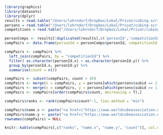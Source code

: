 ```r
library(graphics)
library(datasets)
library(dplyr)
results = read.table("/Users/lohrndorf/Dropbox/Lokal/Privat/cubing-scripts/WCA_export_results.tsv", sep = "\t", quote = "", header = TRUE)
persons = read.table("/Users/lohrndorf/Dropbox/Lokal/Privat/cubing-scripts/WCA_export_Persons.tsv", sep = "\t",quote = "", header = TRUE)
competitions = read.table("/Users/lohrndorf/Dropbox/Lokal/Privat/cubing-scripts/WCA_export_Competitions.tsv", sep = "\t", quote = "", header = TRUE, fill = TRUE)
```


```r
personComps <- results[!duplicated(results[,c('personId','competitionId')]),]
compPairs <- data.frame(personId = personComps$personId, competitionId = personComps$competitionId)

compPairs <- compPairs %>%
  left_join(compPairs, by = "competitionId") %>%
  filter( as.character(personId.x) < as.character(personId.y)) %>%
  group_by(personId.x, personId.y) %>%
  summarise(count = n())

compPairs <- subset(compPairs, count > 45)
compPairs <- merge(x = compPairs, y = persons[which(persons$subid == 1), c("id","name")], by.x="personId.x", by.y="id",all.x = F)
compPairs <- merge(x = compPairs, y = persons[which(persons$subid == 1), c("id","name")], by.x="personId.y", by.y="id",all.y = F)
compPairs <- compPairs[order(compPairs$count, decreasing = T),]

compPairs$ranks <- rank(compPairs$count*-1, ties.method = "min")

compPairs$name.x <- paste("<a href=\"https://www.worldcubeassociation.org/results/p.php?i=", compPairs[,"personId.x"],  "\">", compPairs[,"name.x"], "</a>", sep="")
compPairs$name.y <- paste("<a href=\"https://www.worldcubeassociation.org/results/p.php?i=", compPairs[,"personId.y"],  "\">", compPairs[,"name.y"], "</a>", sep="")
rownames(compPairs) = NULL
```

```r
knitr::kable(compPairs[,c("ranks", "name.x", "name.y", "count")], col.names = c("Rank", "Name 1", "Name 2", "Competitions"), align="r")
```